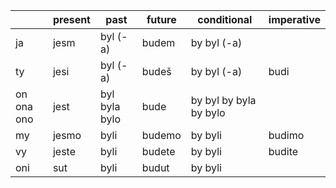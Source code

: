 |          | present | past                 | future   | conditional          | imperative |
|----------|---------|----------------------|----------|----------------------|------------|
| ja       | jesm    | byl (-a)             | budem    | by byl (-a)          |            |
| ty       | jesi    | byl (-a)             | budeš    | by byl (-a)          | budi       |
| on ona ono | jest    | byl byla bylo | bude     | by byl by byla by bylo |            |
| my       | jesmo   | byli                 | budemo   | by byli              | budimo     |
| vy       | jeste   | byli                 | budete   | by byli              | budite     |
| oni      | sut     | byli                 | budut    | by byli              |            |
